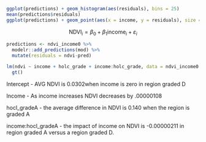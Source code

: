 ```r
ggplot(predictions) + geom_histogram(aes(residuals), bins = 25)
mean(predictions$residuals)
ggplot(predictions) + geom_point(aes(x = income, y = residuals), size =2)
```

$$ \text{NDVI}_i = \beta_0 + \beta_1 \text{income}_i + \varepsilon_i $$
```r
predictions <- ndvi_income0 %>% 
  modelr::add_predictions(mod) %>% 
  mutate(residuals = ndvi-pred)

lm(ndvi ~ income + holc_grade + income:holc_grade, data = ndvi_income0 ) %>% tidy() %>% 
  gt()
```

Intercept - AVG NDVI is 0.0302when income is zero in region graded D

Income - As income increases NDVI decreases by .00000108

hocl_gradeA - the average difference in NDVI is 0.140 when the region is graded A

income:hocl_gradeA - the impact of income on NDVI is -0.00000211 in region graded A versus a region graded D.
